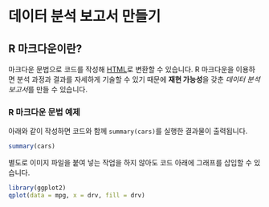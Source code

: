 # 데이터 분석 보고서 만들기

## R 마크다운이란?

마크다운 문법으로 코드를 작성해 [HTML](https://ko.wikipedia.org/wiki/HTML)로 변환할 수 있습니다. R 마크다운을 이용하면 분석 과정과 결과를 자세하게 기술할 수 있기 때문에 **재현 가능성**을 갖춘 *데이터 분석 보고서*를 만들 수 있습니다.

### R 마크다운 문법 예제

아래와 같이 작성하면 코드와 함께 `summary(cars)`를 실행한 결과물이 출력됩니다.

``` r
summary(cars)
```

별도로 이미지 파일을 붙여 넣는 작업을 하지 않아도 코드 아래에 그래프를 삽입할 수 있습니다.

```r
library(ggplot2)
qplot(data = mpg, x = drv, fill = drv)
```